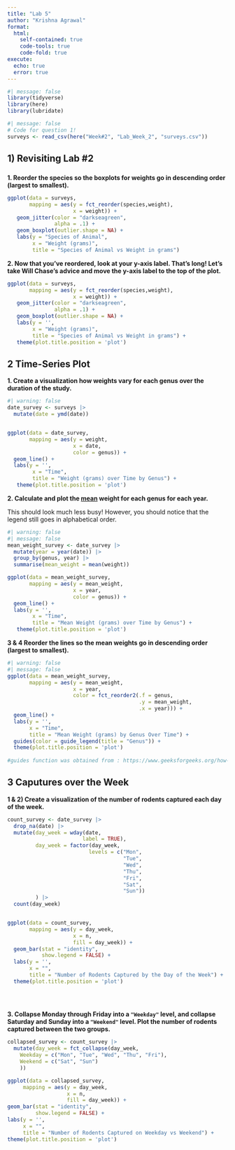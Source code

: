 ```yaml
---
title: "Lab 5"
author: "Krishna Agrawal"
format:
  html:
    self-contained: true
    code-tools: true
    code-fold: true
execute:
  echo: true
  error: true
---
```


```r
#| message: false
library(tidyverse)
library(here)
library(lubridate)

```

```r
#| message: false
# Code for question 1! 
surveys <- read_csv(here("Week#2", "Lab_Week_2", "surveys.csv"))
```

## 1) Revisiting Lab #2

### 

**1. Reorder the species so the boxplots for weights go in descending order (largest to smallest).**

```r
ggplot(data = surveys, 
       mapping = aes(y = fct_reorder(species,weight), 
                     x = weight)) +
   geom_jitter(color = "darkseagreen",
               alpha = .1) +
   geom_boxplot(outlier.shape = NA) +
   labs(y = "Species of Animal",
        x = "Weight (grams)", 
        title = "Species of Animal vs Weight in grams")
```

**2. Now that you've reordered, look at your y-axis label. That's long! Let's take Will Chase's advice and move the y-axis label to the top of the plot.**

```r
ggplot(data = surveys, 
       mapping = aes(y = fct_reorder(species,weight), 
                     x = weight)) +
   geom_jitter(color = "darkseagreen",
               alpha = .1) +
   geom_boxplot(outlier.shape = NA) +
   labs(y = '',
        x = "Weight (grams)", 
        title = "Species of Animal vs Weight in grams") +
   theme(plot.title.position = 'plot')
```

## **2 Time-Series Plot**

**1. Create a visualization how weights vary for each genus over the duration of the study.**

```r
#| warning: false
date_survey <- surveys |>
  mutate(date = ymd(date))


ggplot(data = date_survey, 
       mapping = aes(y = weight, 
                     x = date,
                     color = genus)) +
  geom_line() +
  labs(y = '',
        x = "Time", 
        title = "Weight (grams) over Time by Genus") +
   theme(plot.title.position = 'plot')
```

**2. Calculate and plot the [mean]{.underline} weight for each genus for each year.**

This should look much less busy! However, you should notice that the legend still goes in alphabetical order.

```r
#| warning: false
#| message: false
mean_weight_survey <- date_survey |>
  mutate(year = year(date)) |>
  group_by(genus, year) |>
  summarise(mean_weight = mean(weight))

ggplot(data = mean_weight_survey, 
       mapping = aes(y = mean_weight, 
                     x = year,
                     color = genus)) +
  geom_line() +
  labs(y = '',
        x = "Time", 
        title = "Mean Weight (grams) over Time by Genus") +
   theme(plot.title.position = 'plot')
```

**3 & 4 Reorder the lines so the mean weights go in descending order (largest to smallest).**

```r
#| warning: false
#| message: false
ggplot(data = mean_weight_survey, 
       mapping = aes(y = mean_weight, 
                     x = year,
                     color = fct_reorder2(.f = genus,
                                          .y = mean_weight,
                                          .x = year))) +
  geom_line() +
  labs(y = '',
       x = "Time", 
       title = "Mean Weight (grams) by Genus Over Time") +
  guides(color = guide_legend(title = "Genus")) +
  theme(plot.title.position = 'plot') 
  
#guides function was obtained from : https://www.geeksforgeeks.org/how-to-change-legend-title-in-ggplot2-in-r/
```

## **3 Caputures over the Week**

**1 & 2) Create a visualization of the number of rodents captured each day of the week.**

```r
count_survey <- date_survey |>
  drop_na(date) |>
  mutate(day_week = wday(date,
                        label = TRUE),
         day_week = factor(day_week, 
                          levels = c("Mon",
                                     "Tue",
                                     "Wed",
                                     "Thu",
                                     "Fri",
                                     "Sat",
                                     "Sun"))
         ) |>
  count(day_week)


ggplot(data = count_survey,
       mapping = aes(y = day_week,
                     x = n,
                     fill = day_week)) +
  geom_bar(stat = "identity",
           show.legend = FALSE) +
  labs(y = '',
       x = "", 
       title = "Number of Rodents Captured by the Day of the Week") +
  theme(plot.title.position = 'plot') 
  
  
  


```

**3. Collapse Monday through Friday into a `"Weekday"` level, and collapse Saturday and Sunday into a `"Weekend"` level. Plot the number of rodents captured between the two groups.**

```r
collapsed_survey <- count_survey |>
  mutate(day_week = fct_collapse(day_week,
    Weekday = c("Mon", "Tue", "Wed", "Thu", "Fri"),
    Weekend = c("Sat", "Sun")
    ))

ggplot(data = collapsed_survey,
     mapping = aes(y = day_week,
                   x = n,
                   fill = day_week)) +
geom_bar(stat = "identity",
         show.legend = FALSE) +
labs(y = '',
     x = "", 
     title = "Number of Rodents Captured on Weekday vs Weekend") +
theme(plot.title.position = 'plot')
```

\
